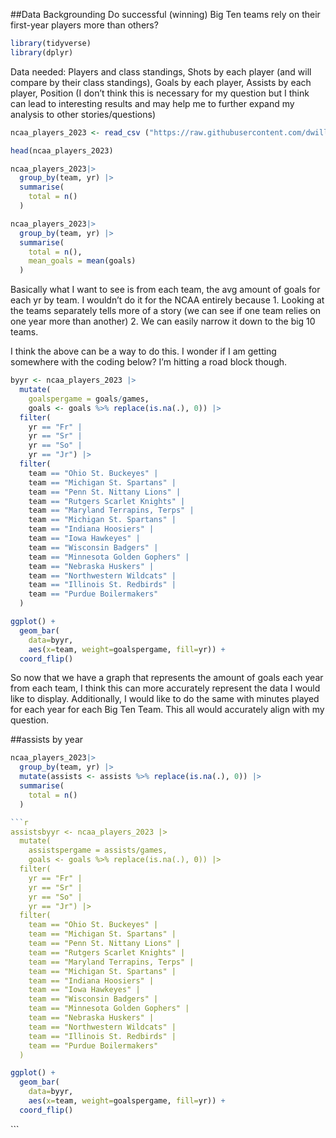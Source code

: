##Data Backgrounding 
Do successful (winning) Big Ten teams rely on their first-year players more than others? 

```r
library(tidyverse)
library(dplyr)
```

Data needed: Players and class standings, Shots by each player (and will compare by their class standings), Goals by each player, Assists by each player, Position (I don't think this is necessary for my question but I think can lead to interesting results and may help me to further expand my analysis to other stories/questions)

```r
ncaa_players_2023 <- read_csv ("https://raw.githubusercontent.com/dwillis/NCAAWomensSoccerData/main/data/ncaa_womens_soccer_playerstats_2023.csv")
```


```r
head(ncaa_players_2023)
```
```r
ncaa_players_2023|>
  group_by(team, yr) |>
  summarise(
    total = n()
  ) 
```

```r
ncaa_players_2023|>
  group_by(team, yr) |>
  summarise(
    total = n(),
    mean_goals = mean(goals)
  ) 
```

Basically what I want to see is from each team, the avg amount of goals for each yr by team. I wouldn't do it for the NCAA entirely because 1. Looking at the teams separately tells more of a story (we can see if one team relies on one year more than another) 2. We can easily narrow it down to the big 10 teams. 

I think the above can be a way to do this. I wonder if I am getting somewhere with the coding below? I'm hitting a road block though.


```r
byyr <- ncaa_players_2023 |>
  mutate(
    goalspergame = goals/games, 
    goals <- goals %>% replace(is.na(.), 0)) |>
  filter(
    yr == "Fr" |
    yr == "Sr" |
    yr == "So" | 
    yr == "Jr") |>
  filter(
    team == "Ohio St. Buckeyes" |
    team == "Michigan St. Spartans" |
    team == "Penn St. Nittany Lions" |
    team == "Rutgers Scarlet Knights" |
    team == "Maryland Terrapins, Terps" |
    team == "Michigan St. Spartans" |
    team == "Indiana Hoosiers" |
    team == "Iowa Hawkeyes" |
    team == "Wisconsin Badgers" |
    team == "Minnesota Golden Gophers" |
    team == "Nebraska Huskers" |
    team == "Northwestern Wildcats" |
    team == "Illinois St. Redbirds" |
    team == "Purdue Boilermakers"
  )
```

```r
ggplot() + 
  geom_bar(
    data=byyr, 
    aes(x=team, weight=goalspergame, fill=yr)) + 
  coord_flip()
```

So now that we have a graph that represents the amount of goals each year from each team, I think this can more accurately represent the data I would like to display. Additionally, I would like to do the same with minutes played for each year for each Big Ten Team. This all would accurately align with my question. 


##assists by year
```r
ncaa_players_2023|>
  group_by(team, yr) |>
  mutate(assists <- assists %>% replace(is.na(.), 0)) |>
  summarise(
    total = n()
  ) 
```

```r
```r
assistsbyyr <- ncaa_players_2023 |>
  mutate(
    assistspergame = assists/games, 
    goals <- goals %>% replace(is.na(.), 0)) |>
  filter(
    yr == "Fr" |
    yr == "Sr" |
    yr == "So" | 
    yr == "Jr") |>
  filter(
    team == "Ohio St. Buckeyes" |
    team == "Michigan St. Spartans" |
    team == "Penn St. Nittany Lions" |
    team == "Rutgers Scarlet Knights" |
    team == "Maryland Terrapins, Terps" |
    team == "Michigan St. Spartans" |
    team == "Indiana Hoosiers" |
    team == "Iowa Hawkeyes" |
    team == "Wisconsin Badgers" |
    team == "Minnesota Golden Gophers" |
    team == "Nebraska Huskers" |
    team == "Northwestern Wildcats" |
    team == "Illinois St. Redbirds" |
    team == "Purdue Boilermakers"
  )
```

```r
ggplot() + 
  geom_bar(
    data=byyr, 
    aes(x=team, weight=goalspergame, fill=yr)) + 
  coord_flip()
```
```


